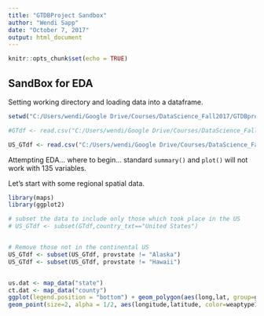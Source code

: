 ```yaml
---
title: "GTDBProject Sandbox"
author: "Wendi Sapp"
date: "October 7, 2017"
output: html_document
---
```


```r
knitr::opts_chunk$set(echo = TRUE)
```

## SandBox for EDA


Setting working directory and loading data into a dataframe.
```r
setwd("C:/Users/wendi/Google Drive/Courses/DataScience_Fall2017/GTDBproject/GTDBproject")

#GTdf <- read.csv("C:/Users/wendi/Google Drive/Courses/DataScience_Fall2017/GTDBproject/globalterrorismdb_0617dist.csv")

US_GTdf <- read.csv("C:/Users/wendi/Google Drive/Courses/DataScience_Fall2017/GTDBproject/GTDB_US_cont.csv")
```

Attempting EDA... where to begin... standard `summary()` and `plot()` will not work with 135 variables.

Let's start with some regional spatial data.
```r
library(maps)
library(ggplot2)

# subset the data to include only those which took place in the US
# US_GTdf <- subset(GTdf,country_txt=="United States")


# Remove those not in the continental US
US_GTdf <- subset(US_GTdf, provstate != "Alaska")
US_GTdf <- subset(US_GTdf, provstate != "Hawaii")


us.dat <- map_data("state")
ct.dat <- map_data("county")
ggplot(legend.position = "bottom") + geom_polygon(aes(long,lat, group=group), fill="grey65", data=ct.dat) + geom_polygon(aes(long,lat, group=group), color='white', fill=NA, data=us.dat) + theme_bw() + theme(axis.text = element_blank(), axis.title=element_blank(), legend.position = "bottom") + 
geom_point(size=2, alpha = 1/2, aes(longitude,latitude, color=weaptype1_txt), data=US_GTdf, legend.position = "bottom") 
  
```


